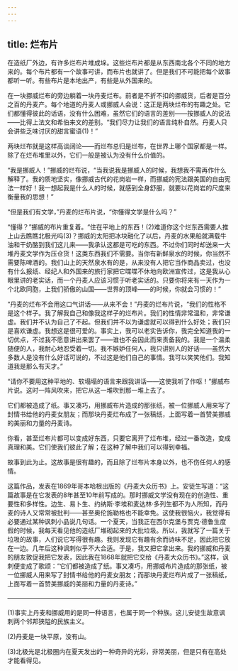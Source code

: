```yaml
---
---
---
```

title: 烂布片
---






在造纸厂外边，有许多烂布片堆成垛。这些烂布片都是从东西南北各个不同的地方来的。每个布片都有一个故事可讲，而布片也就讲了。但是我们不可能把每个故事都听一听。有些布片是本地出产，有些是从外国来的。

在一块挪威烂布的旁边躺着一块丹麦烂布。前者是不折不扣的挪威货，后者是百分之百的丹麦产。每个地道的丹麦人或挪威人会说：这正是两块烂布的有趣之处。它们都懂得彼此的话语，没有什么困难，虽然它们的语言的差别——按挪威人的说法——比得上法文和希伯来文的差别。“我们尽力让我们的语言纯朴自然。丹麦人只会讲些乏味讨厌的甜言蜜语(1)！”

两块烂布就是这样高谈阔论——而烂布总归是烂布，在世界上哪个国家都是一样。除了在烂布堆里以外，它们一般是被认为没有什么价值的。

“我是挪威人！”挪威的烂布说，“当我说我是挪威人的时候，我想我不需再作什么解释了。我的质地坚实，像挪威古代的花岗岩一样，而挪威的宪法跟美国的自由宪法一样好！我一想起我是什么人的时候，就感到全身舒服，就要以花岗岩的尺度来衡量我的思想！”

“但是我们有文学，”丹麦的烂布片说，“你懂得文学是什么吗？”

“懂得？”挪威的布片重复着。“住在平地上的东西！(2)难道你这个烂东西需要人推上山去瞧瞧北极光吗(3)？挪威的太阳把冰块融化了以后，丹麦的水果船就满载牛油和干奶酪到我们这儿来——我承认这都是可吃的东西。不过你们同时却送来一大堆丹麦文学作为压仓货！这类东西我们不需要。当你有新鲜泉水的时候，你当然不需要陈啤酒的。我们山上的天然泉水有的是，从来没有人把它当作商品卖过，也没有什么报纸、经纪人和外国来的旅行家把它喋喋不休地向欧洲宣传过，这是我从心眼里讲的老实话，而一个丹麦人应该习惯于听老实话的。只要你将来有一天作为一个北欧同胞，上我们骄傲的山国——世界的顶峰——的时候，你就会习惯的！”

“丹麦的烂布不会用这口气讲话——从来不会！”丹麦的烂布片说，“我们的性格不是这个样子。我了解我自己和像我这样子的烂布片。我们的性情非常温和，非常谦虚。我们并不认为自己了不起。但我们并不以为谦虚就可以得到什么好处；我们只是喜欢谦虚。我想这是很可爱的。事实上，我可以老实告诉你，我完全知道我的一切优点，不过我不愿意讲出来罢了——谁也不会因此而来责备我的。我是一个温柔随便的人，我耐心地忍受着一切。我不嫉妒任何人，我只讲别人的好话——虽然大多数人是没有什么好话可说的，不过这是他们自己的事情。我可以笑笑他们。我知道我是那么有天才。”

“请你不要用这种平地的、软塌塌的语言来跟我讲话——这使我听了作呕！”挪威布片说。这时一阵风吹来，把它从这一堆吹到那一堆上去了。

它们都被造成了纸。事又凑巧，用挪威布片造成的那张纸，被一位挪威人用来写了封情书给他的丹麦女朋友；而那块丹麦烂布成了一张稿纸，上面写着一首赞美挪威的美丽和力量的丹麦诗。

你看，甚至烂布片都可以变成好东西，只要它离开了烂布堆，经过一番改造，变成真理和美。它们使我们彼此了解；在这种了解中我们可以得到幸福。

故事到此为止。这故事是很有趣的，而且除了烂布片本身以外，也不伤任何人的感情。

这篇作品，发表在1869年哥本哈根出版的《丹麦大众历书》上。安徒生写道：“这篇故事是在它发表的8年甚至10年前写成的。那时挪威文学没有现在的创造性、重要性和多样性。边生、易卜生、约纳斯·李埃和麦达林·多列生都不为人所知，而丹麦的诗人又常常被批判——甚至奥伦施勒格也不能幸免。这使我很恼火，我觉得有必要通过某种讽刺小品说几句话。一个夏天，当我正在西尔克堡与贾克·德鲁生度假的时候，我每天看见他的造纸厂堆砌起来的大批垃圾。所以，我就写了一篇关于垃圾的故事，人们说它写得很有趣。我则发现它有趣有余而诗味不足，因此把它放在一边。几年后这种讽刺似乎不大合适。于是，我又把它拿出来。我的挪威和丹麦的朋友敦促我把它发表，因此我在1868年就把它交给《丹麦大众历书》。”这样，讽刺便变成了歌颂：“它们都被造成了纸。事又凑巧，用挪威布片造成的那张纸，被一位挪威人用来写了封情书给他的丹麦女朋友；而那块丹麦烂布片成了一张稿纸，上面写着一首赞美挪威的美丽和力量的丹麦诗。”




————————————————————

(1)事实上丹麦和挪威用的是同一种语言，也属于同一个种族。这儿安徒生故意讽刺两个邻邦狭隘的民族主义。

(2)丹麦是一块平原，没有山。

(3)北极光是北极圈内在夏天发出的一种奇异的光彩，非常美丽，但是只有在高处才能看得见。